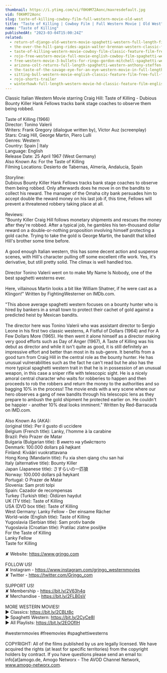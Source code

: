 ```yaml
---
thumbnail: https://i.ytimg.com/vi/f0KHM72Aonc/maxresdefault.jpg
vid: f0KHM72Aonc
slug: taste-of-killing-cowboy-film-full-western-movie-old-west
title: "Taste of Killing | Cowboy Film | Full Western Movie | Old West"
name: "Taste of Killing"
publishedAt: "2023-03-04T15:00:24Z"
related:
  - return-of-django-old-western-movie-spaghetti-western-full-length-film-wild-west
  - the-over-the-hill-gang-rides-again-walter-brennan-western-classic-film-free-cowboy-movie
  - taste-of-killing-western-movie-cowboy-film-classic-feature-film-free-movie-on-youtube
  - rojo-free-western-movie-full-movie-english-cowboy-film-spaghetti-western
  - free-western-movie-3-bullets-for-ringo-gordon-mitchell-spaghetti-western-full-youtube-movie
  - arizona-colt-returns-full-length-spaghetti-western-anthony-steffen-cowboy-film-1970
  - the-taste-of-the-savage-eye-for-an-eye-western-movie-in-full-length-english-free-feature-film
  - sitting-bull-western-movie-english-classic-feature-film-free-full-flick-free-western-movies
  - rojo-shorts-trailer
  - winterhawk-full-length-western-movie-hd-classic-feature-film-english-free-full-westerns
---
```


Classic Italian Western Movie starring Craig Hill: Taste of Killing - Dubious Bounty Killer Hank Fellows tracks bank stage coaches to observe them being robbed. <br />
<br />
Taste of Killing (1966)<br />
Director: Tonino Valerii<br />
Writers: Frank Gregory (dialogue written by), Víctor Auz (screenplay)<br />
Stars: Craig Hill, George Martin, Piero Lulli<br />
Genres: Western <br />
Country: Spain | Italy<br />
Language: English<br />
Release Date: 25 April 1967 (West Germany) <br />
Also Known As: For the Taste of Killing <br />
Filming Locations: Desierto de Tabernas, Almería, Andalucía, Spain <br />
<br />
Storyline:<br />
Dubious Bounty Killer Hank Fellows tracks bank stage coaches to observe them being robbed. Only afterwards does he move in on the bandits to collect his reward. The manager of the Omaha city bank persuades him to accept double the reward money on his last job if, this time, Fellows will prevent a threatened robbery taking place at all.<br />
<br />
Reviews:<br />
"Bounty Killer Craig Hill follows monetary shipments and rescues the money after they're robbed. After a typical job, he gambles his ten-thousand dollar reward on a double-or-nothing proposition involving himself protecting a gold cache. Trying to take the gold is George Martin, the bandit that killed Hill's brother some time before.<br />
<br />
A good enough Italian western, this has some decent action and suspense scenes, with Hill's character pulling off some excellent rifle work. Yes, it's derivative, but still pretty solid. The climax is well handled too.<br />
<br />
Director Tonino Valerii went on to make My Name Is Nobody, one of the best spaghetti westerns ever.<br />
<br />
Here, villainous Martin looks a bit like William Shatner, if he were cast as a Klingon!" Written by FightingWesterner on IMDb.com.<br />
<br />
"This above average spaghetti western focuses on a bounty hunter who is hired by bankers in a small town to protect their cachet of gold against a predicted heist by Mexican bandits.<br />
<br />
The director here was Tonino Valerii who was assistant director to Sergio Leone in his first two classic westerns, A Fistful of Dollars (1964) and For A Few Dollars More (1965). He then went it alone himself as a director making very good efforts such as Day of Anger (1967), A Taste of Killing was his debut as director and while it isn't quite as good, it is still definitely an impressive effort and better than most in its sub-genre. It benefits from a good turn from Craig Hill in the central role as the bounty hunter. He has unusual vulnerabilities such as the fact he can't read but he also has the more typical spaghetti western trait in that he is in possession of an unusual weapon, in this case a sniper rifle with telescopic sight. He is a nicely amoral central character who waits for robberies to happen and then proceeds to rob the robbers and return the money to the authorities and so bagging 10% in the process! The movie ends with a wry scene where our hero observes a gang of new bandits through his telescopic lens as they prepare to ambush the gold shipment he protected earlier on. He couldn't be happier - another 10% deal looks imminent." Written by Red-Barracuda on IMD.com.<br />
<br />
Also Known As (AKA):<br />
(original title): Per il gusto di uccidere<br />
Belgium (French title): Lanky, l'homme à la carabine<br />
Brazil: Pelo Prazer de Matar<br />
Bulgaria (Bulgarian title): В името на убийството<br />
Denmark: 100.000 dollars på højkant<br />
Finland: Kivääri vuokrattavana<br />
Hong Kong (Mandarin title): Fu xia shen qiang chu san hai<br />
Italy (alternative title): Bounty Killer<br />
Japan (Japanese title): さすらいの一匹狼<br />
Norway: 100.000 dollars på høykant<br />
Portugal: O Prazer de Matar<br />
Slovenia: Sam proti tolpi<br />
Spain: Cazador de recompensas<br />
Turkey (Turkish title): Öldüren haydut<br />
UK (TV title): Taste of Killing<br />
USA (DVD box title): Taste of Killing<br />
West Germany: Lanky Fellow - Der einsame Rächer<br />
World-wide (English title): Taste of Killing<br />
Yugoslavia (Serbian title): Sam protiv bande<br />
Yugoslavia (Croatian title): Pratilac zlatne posiljke<br />
 For the Taste of Killing<br />
 Lanky Fellow<br />
 Taste for Killing<br />
<br />
✘ Website: https://www.grjngo.com<br />
<br />
FOLLOW US!<br />
✘ Instagram - https://www.instagram.com/grjngo_westernmovies<br />
✘ Twitter - https://twitter.com/Grjngo_com<br />
<br />
SUPPORT US!<br />
✘ Membership - https://bit.ly/2V63h4q<br />
✘ Merchandise - https://bit.ly/2FLB0sV<br />
<br />
MORE WESTERN MOVIES! <br />
► Classics: https://bit.ly/2CBLt8c <br />
► Spaghetti Western: https://bit.ly/2CyCe8I <br />
► All Playlists: https://bit.ly/2EOOfIH <br />
<br />
#westernmovies #freemovies #spaghettiwesterns<br />
<br />
COPYRIGHT: All of the films published by us are legally licensed. We have acquired the rights (at least for specific territories) from the copyright holders by contract. If you have questions please send an email to: info[at]amogo.de, Amogo Networx - The AVOD Channel Network, www.amogo-networx.com.